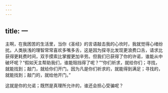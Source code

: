 ```yaml
---
---
---
```

title: 一
---

主啊，在我困苦的生活里，当你《圣经》的言语敲击我的心坎时，我就觉得心绪纷扰。人类肤浅的理智常常喜欢多嘴多舌，这是因为探寻比发现更浪费口舌，请求比获得更耗费时间，双手摸索比掌握更加辛劳。但我们已获得了你的许诺，谁能从中破坏呢？“假如天主帮助我们，谁能阻挡得了呢？”“你们祈求，就给你们；寻找，就能找到；敲门，就给你们开门。因为凡是你们祈求的，就能得到满足；寻找的，就能找到；敲门的，就给他开门。”

这就是你的允诺；既然是真理所允许的，谁还会担心受骗呢？